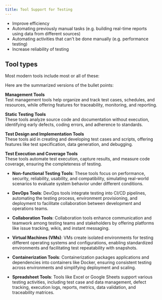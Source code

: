 ```yaml
---
title: Tool Support for Testing
---
```



- Improve efficiency
- Automating previously manual tasks (e.g. building real-time reports using data from different sources)
- Automating activities that can't be done manually (e.g. performance testing)
- Increase reliability of testing

## Tool types

Most modern tools include most or all of these:

Here are the summarized versions of the bullet points:

**Management Tools**  
Test management tools help organize and track test cases, schedules, and resources, while offering features for traceability, monitoring, and reporting.

**Static Testing Tools**  
These tools analyze source code and documentation without execution, identifying early defects, coding errors, and adherence to standards.

**Test Design and Implementation Tools**  
These tools aid in creating and developing test cases and scripts, offering features like test specification, data generation, and debugging.

**Test Execution and Coverage Tools**  
These tools automate test execution, capture results, and measure code coverage, ensuring the completeness of testing.

- **Non-functional Testing Tools**: 
These tools focus on performance, security, reliability, usability, and compatibility, simulating real-world scenarios to evaluate system behavior under different conditions.

- **DevOps Tools**: 
DevOps tools integrate testing into CI/CD pipelines, automating the testing process, environment provisioning, and deployment to facilitate collaboration between development and operations teams.

- **Collaboration Tools**: 
Collaboration tools enhance communication and teamwork among testing teams and stakeholders by offering platforms like issue tracking, wikis, and instant messaging.

- **Virtual Machines (VMs)**: 
VMs create isolated environments for testing different operating systems and configurations, enabling standardized environments and facilitating test repeatability with snapshots.

- **Containerization Tools**: 
Containerization packages applications and dependencies into containers like Docker, ensuring consistent testing across environments and simplifying deployment and scaling.

- **Spreadsheet Tools**: 
Tools like Excel or Google Sheets support various testing activities, including test case and data management, defect tracking, execution logs, reports, metrics, data validation, and traceability matrices.

